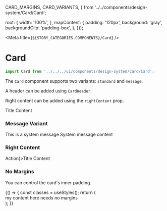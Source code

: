   CARD_MARGINS,
  CARD_VARIANTS,
} from '../../components/design-system/Card/Card';

  root: {
    width: '100%',
  },
  mapContent: {
    padding: '120px',
    background: 'gray',
    backgroundClip: 'padding-box',
  },
}));


<Meta title={`${STORY_CATEGORIES.COMPONENTS}/Card`} />

# Card

```js
import Card from '../../../ui/components/design-system/Card/Card';
```

The `Card` component supports two variants: `standard` and `message`.

A header can be added using `CardHeader`.

Right content can be added using the `rightContent` prop.

<Preview>
  <Story name="Standard Variant">
    <Card>
      <CardHeader>Title</CardHeader>
      <Text>Content</Text>
    </Card>
  </Story>
</Preview>

### Message Variant

<Preview>
  <Story name="Message Variant">
    <Card variant={CARD_VARIANTS.message}>
      <CardHeader>This is a system message</CardHeader>
      <Text>System message content</Text>
    </Card>
  </Story>
</Preview>

### Right Content

<Preview>
  <Story name="Right Content">
    <Card>
      <CardHeader rightContent={<Button>Action</Button>}>Title</CardHeader>
      <Text>Content</Text>
    </Card>
  </Story>
</Preview>

### No Margins

You can control the card's inner padding.

<Preview>
  <Story name="No Margins">
    {() => {
      const classes = useStyles();
      return (
        <Card margins={CARD_MARGINS.none}>
          <div className={classes.mapContent}>
            <Text variant="h5" color="light">
              my content here needs no margins
            </Text>
          </div>
        </Card>
      );
    }}
  </Story>
</Preview>
